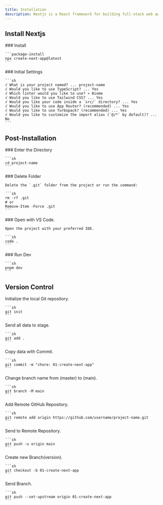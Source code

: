 ```yaml
---
title: Installation
description: Nextjs is a React framework for building full-stack web applications. You use React Components to build user interfaces, and Nextjs for additional features and optimizations.
---
```


## Install Nextjs

<Steps>
  <Step>
    ### Install

    ```package-install
    npx create-next-app@latest
    ```

  </Step>
  <Step>
    ### Initial Settings

    ```sh
    √ What is your project named? ... project-name
    √ Would you like to use TypeScript? ... Yes
    √ Which linter would you like to use? » Biome
    √ Would you like to use Tailwind CSS? ... Yes
    √ Would you like your code inside a `src/` directory? ... Yes
    √ Would you like to use App Router? (recommended) ... Yes
    √ Would you like to use Turbopack? (recommended) ... Yes
    √ Would you like to customize the import alias (`@/*` by default)? ... No
    ```

  </Step>
</Steps>

## Post-Installation

<Steps>
  <Step>
    ### Enter the Directory

    ```sh
    cd project-name
    ```

  </Step>
  <Step>
    ### Delete Folder

    Delete the `.git` folder from the project or run the command:

    ```sh
    rm -rf .git
    # or
    Remove-Item -Force .git
    ```

  </Step>
  <Step>
    ### Open with VS Code.

    Open the project with your preferred IDE.

    ```sh
    code .
    ```

  </Step>
  <Step>
    ### Run Dev

    ```sh
    pnpm dev
    ```

  </Step>
</Steps>

## Version Control

<Steps>
  <Step>
    Initialize the local Git repository.

    ```sh
    git init
    ```

  </Step>
  <Step>
    Send all data to stage.

    ```sh
    git add .
    ```

  </Step>
  <Step>
    Copy data with Commit.

    ```sh
    git commit -m "chore: 01-create-next-app"
    ```

  </Step>
  <Step>
    Change branch name from (master) to (main).

    ```sh
    git branch -M main
    ```

  </Step>
  <Step>
    Add Remote GitHub Repository.

    ```sh
    git remote add origin https://github.com/username/project-name.git
    ```

  </Step>
  <Step>
    Send to Remote Repository.

    ```sh
    git push -u origin main
    ```

  </Step>
  <Step>
    Create new Branch(version).

    ```sh
    git checkout -b 01-create-next-app
    ```

  </Step>
  <Step>
    Send Branch.

    ```sh
    git push --set-upstream origin 01-create-next-app
    ```

  </Step>
</Steps>
